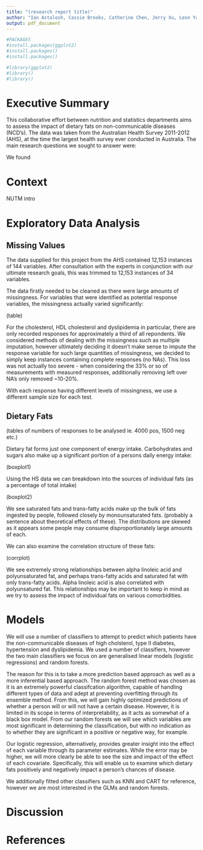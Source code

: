 ```yaml
---
title: "(research report title)"
author: "Ian Astalosh, Cassie Brooks, Catherine Chen, Jerry Xu, Leon Yao"
output: pdf_document
---
```


```r
#PACKAGES
#install.packages(ggplot2)
#install.packages()
#install.packages()

#library(ggplot2)
#library()
#library()
```


# Executive Summary
This collaborative effort between nutrition and statistics departments aims to assess the impact of dietary fats on non-communicable diseases (NCD's). The data was taken from the Australian Health Survey 2011-2012 (AHS), at the time the largest health survey ever conducted in Australia. The main research questions we sought to answer were:

\begin{enumerate}
\item What factors influence the chances of a person having an NCD such as high cholesterol, Type II diabetes or dyslipidemia?
\item How significant is the intake of dietary fats on these chances?
\item Which dietary fats contribute more to these chances? Do different fats affect separate diseases in different ways?
\item Can we predict from these covariates whether a person has one of these diseases>
\end{enumerate}

We found \textbf{results}

# Context
NUTM intro


# Exploratory Data Analysis

## Missing Values
The data supplied for this project from the AHS contained 12,153 instances of 144 variables. After consultation with the experts in conjunction with our ultimate research goals, this was trimmed to 12,153 instances of 34 variables. 

The data firstly needed to be cleaned as there were large amounts of missingness. For variables that were identified as potential response variables, the missingness actually varied significantly:

(table)

For the cholesterol, HDL cholesterol and dyslipidemia in particular, there are only recorded responses for approximately a third of all repondents. We considered methods of dealing with the missingness such as multiple imputation, however ultimately deciding it doesn't make sense to impute the response variable for such large quantities of missingness, we decided to simply keep instances containing complete responses (no NAs). This loss was not actually too severe - when considering the 33% or so of measurements with measured responses, additionally removing left over NA's only removed ~10-20%. 

With each response having different levels of missingness, we use a different sample size for each test. 

## Dietary Fats
(tables of numbers of responses to be analysed ie. 4000 pos, 1500 neg etc.)

Dietary fat forms just one component of energy intake. Carbohydrates and sugars also make up a significant portion of a persons daily energy intake:

(boxplot1)

Using the HS data we can breakdown into the sources of individual fats (as a percentage of total intake)

(boxplot2)

We see saturated fats and trans-fatty acids make up the bulk of fats ingested by people, followed closely by monounsaturated fats. (probably a sentence about theoretical effects of these). The distributions are skewed as it appears some people may consume disproportionately large amounts of each. 

We can also examine the correlation structure of these fats:

(corrplot)

We see extremely strong relationships between alpha linoleic acid and polyunsaturated fat, and perhaps trans-fatty acids and saturated fat with only trans-fatty acids. Alpha linoleic acid is also correlated with polyunsatured fat. This relationships may be important to keep in mind as we try to assess the impact of individual fats on various comorbidities. 

# Models
We will use a number of classifiers to attempt to predict which patients have the non-communicable diseases of high cholsterol, type II diabetes, hypertension and dyslipidemia. We used a number of classifiers, however the two main classifiers we focus on are generalised linear models (logistic regressions) and random forests.
 
The reason for this is to take a more prediction based approach as well as a more inferential based approach. The random forest method was chosen as it is an extremely powerful classifcation algorithm, capable of handling different types of data and adept at preventing overfitting through its ensemble method. From this, we will gain highly optimized predictions of whether a person will or will not have a certain disease. However, it is limited in its scope in terms of interpretability, as it acts as somewhat of a black box model. From our random forests we will see which variables are most significant in determining the classification, but with no indication as to whether they are significant in a positive or negative way, for example.

Our logistic regression, alternatively, provides greater insight into the effect of each variable through its parameter estimates. While the error may be higher, we will more clearly be able to see the size and impact of the effect of each covariate. Specifically, this will enable us to examine which dietary fats positively and negatively impact a person's chances of disease.

We additionally fitted other classifiers such as KNN and CART for reference, however we are most interested in the GLMs and random forests. 



# Discussion




# References